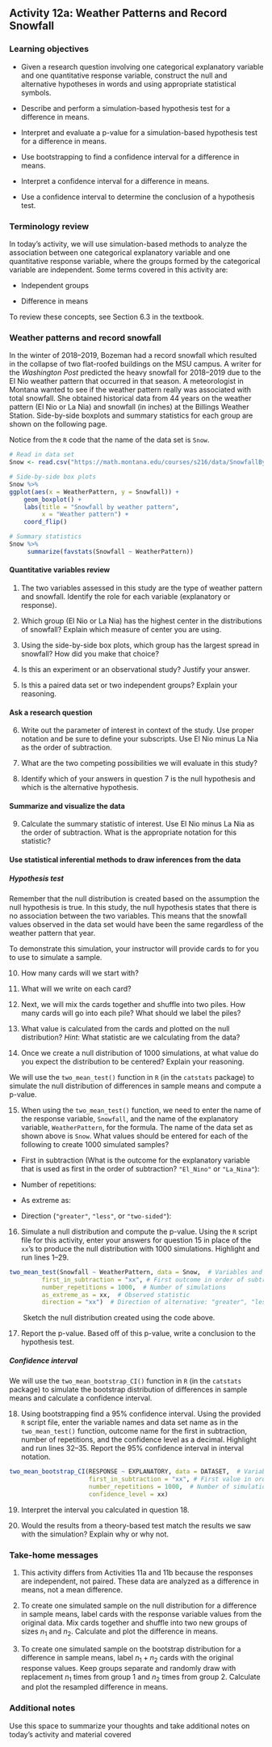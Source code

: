 ## Activity 12a:  Weather Patterns and Record Snowfall

\setstretch{1}

### Learning objectives

* Given a research question involving one categorical explanatory variable and one quantitative response variable, construct the null and alternative hypotheses
  in words and using appropriate statistical symbols.

* Describe and perform a simulation-based hypothesis test for a difference in means.

* Interpret and evaluate a p-value for a simulation-based hypothesis test for a difference in means.

* Use bootstrapping to find a confidence interval for a difference in means.

* Interpret a confidence interval for a difference in means.

* Use a confidence interval to determine the conclusion of a hypothesis test.

### Terminology review

In today's activity, we will use simulation-based methods to analyze the association between one categorical explanatory variable and one quantitative response variable, where the groups formed by the categorical variable are independent. Some terms covered in this activity are:

* Independent groups

* Difference in means

To review these concepts, see Section 6.3 in the textbook.

### Weather patterns and record snowfall

In the winter of 2018--2019, Bozeman had a record snowfall which resulted in the collapse of two flat-roofed buildings on the MSU campus.  A writer for the *Washington Post* predicted the heavy snowfall for 2018--2019 due to the El Ni\latexcode{\~{n}}o weather pattern that occurred in that season. A meteorologist in Montana wanted to see if the weather pattern really was associated with total snowfall. She obtained historical data from 44 years on the weather pattern (El Ni\latexcode{\~{n}}o or La Ni\latexcode{\~{n}}a) and snowfall (in inches) at the Billings Weather Station.  Side-by-side boxplots and summary statistics for each group are shown on the following page.

Notice from the `R` code that the name of the data set is `Snow`.

```r
# Read in data set
Snow <- read.csv("https://math.montana.edu/courses/s216/data/SnowfallByWeatherPattern.csv")
```

\newpage

```r
# Side-by-side box plots
Snow %>%
ggplot(aes(x = WeatherPattern, y = Snowfall)) +
    geom_boxplot() + 
    labs(title = "Snowfall by weather pattern",
         x = "Weather pattern") +
    coord_flip()
```

```r
# Summary statistics
Snow %>% 
     summarize(favstats(Snowfall ~ WeatherPattern))
```


#### Quantitative variables review  {-}

1. The two variables assessed in this study are the type of weather pattern and snowfall.  Identify the role for each variable (explanatory or response).

\vspace{.6in}

2. Which group (El Ni\latexcode{\~{n}}o or La Ni\latexcode{\~{n}}a) has the highest center in the distributions of snowfall? Explain which measure of center you are using.

\vspace{.6in}

3.  Using the side-by-side box plots, which group has the largest spread in snowfall?  How did you make that choice?

\vspace{.6in}

\newpage

4.  Is this an experiment or an observational study? Justify your answer.

\vspace{1in}

5.  Is this a paired data set or two independent groups?  Explain your reasoning.

\vspace{1in}

#### Ask a research question {-}

6.  Write out the parameter of interest in context of the study.  Use proper notation and be sure to define your subscripts.  Use El Ni\latexcode{\~{n}}o minus La Ni\latexcode{\~{n}}a as the order of subtraction.

\vspace{1in}

7.  What are the two competing possibilities we will evaluate in this study?

\vspace{1in}

8.  Identify which of your answers in question 7 is the null hypothesis and which is the alternative hypothesis. 

\vspace{1in}

#### Summarize and visualize the data {-}

9. Calculate the summary statistic of interest.  Use El Ni\latexcode{\~{n}}o minus La Ni\latexcode{\~{n}}a as the order of subtraction. What is the appropriate notation for this statistic?

\vspace{0.5in}

\newpage 

#### Use statistical inferential methods to draw inferences from the data {-}

##### Hypothesis test {-}

Remember that the null distribution is created based on the assumption the null hypothesis is true.  In this study, the null hypothesis states that there is no association between the two variables.  This means that the snowfall values observed in the data set would have been the same regardless of the weather pattern that year.

To demonstrate this simulation, your instructor will provide cards to for you to use to simulate a sample.  

10.  How many cards will we start with?

\vspace{0.3in}

11.  What will we write on each card?

\vspace{0.3in}

12.  Next, we will mix the cards together and shuffle into two piles.  How many cards will go into each pile?  What should we label the piles?

\vspace{.8in}

13.  What value is calculated from the cards and plotted on the null distribution?  *Hint*: What statistic are we calculating from the data?

\vspace{0.3in}

14.  Once we create a null distribution of 1000 simulations, at what value do you expect the distribution to be centered?  Explain your reasoning.

\vspace{.8in}

We will use the `two_mean_test()` function in `R` (in the `catstats` package) to simulate the null distribution of differences in sample means and compute a p-value. 

\newpage 

15.  When using the `two_mean_test()` function, we need to enter the name of the response variable, `Snowfall`, and the name of the explanatory variable, `WeatherPattern`, for the formula.  The name of the data set as shown above is `Snow`.  What values should be entered for each of the following to create 1000 simulated samples?

* First in subtraction (What is the outcome for the explanatory variable that is used as first in the order of subtraction? `"El_Nino"` or `"La_Nina"`):

\vspace{.2in}
* Number of repetitions:
    
\vspace{.2in}
* As extreme as:
    
\vspace{.2in}
* Direction (`"greater"`, `"less"`, or `"two-sided"`):

\vspace{.2in}

16.  Simulate a null distribution and compute the p-value. Using the `R` script file for this activity, enter your answers for question 15 in place of the `xx`'s to produce the null distribution with 1000 simulations.  Highlight and run lines 1--29.

```r
two_mean_test(Snowfall ~ WeatherPattern, data = Snow,  # Variables and data
         first_in_subtraction = "xx", # First outcome in order of subtraction
         number_repetitions = 1000,  # Number of simulations
         as_extreme_as = xx,  # Observed statistic
         direction = "xx")  # Direction of alternative: "greater", "less", or "two-sided"
```

|        Sketch the null distribution created using the code above.
\vspace{1.5in}


17.  Report the p-value. Based off of this p-value, write a conclusion to the hypothesis test.

\vspace{0.9in}

\newpage

##### Confidence interval {-}

We will use the `two_mean_bootstrap_CI()` function in `R` (in the `catstats` package) to simulate the bootstrap distribution of differences in sample means and calculate a confidence interval. 

18. Using bootstrapping find a 95\% confidence interval. Using the provided `R` script file, enter the variable names and data set name as in the `two_mean_test()` function, outcome name for the first in subtraction, number of repetitions, and the confidence level as a decimal.  Highlight and run lines 32--35. Report the 95\% confidence interval in interval notation.
```r
two_mean_bootstrap_CI(RESPONSE ~ EXPLANATORY, data = DATASET,  # Variables and data
                      first_in_subtraction = "xx", # First value in order of subtraction
                      number_repetitions = 1000,  # Number of simulations
                      confidence_level = xx)
```

\vspace{0.3in}

19. Interpret the interval you calculated in question 18. 

\vspace{1in}


20.  Would the results from a theory-based test match the results we saw with the simulation?  Explain why or why not.

\vspace{1in}

\newpage

### Take-home messages

1.	This activity differs from Activities 11a and 11b because the responses are independent, not paired.  These data are analyzed as a difference in means, not a mean difference.  

2. To create one simulated sample on the null distribution for a difference in sample means, label cards with the response variable values from the original data.  Mix cards together and shuffle into two new groups of sizes $n_1$ and $n_2$. Calculate and plot the difference in means. 

3. To create one simulated sample on the bootstrap distribution for a difference in sample means, label $n_1 + n_2$ cards with the original response values.  Keep groups separate and randomly draw with replacement $n_1$  times from group 1 and $n_2$ times from group 2.  Calculate and plot the resampled difference in means.  


### Additional notes

Use this space to summarize your thoughts and take additional notes on today's activity and material covered

\newpage

